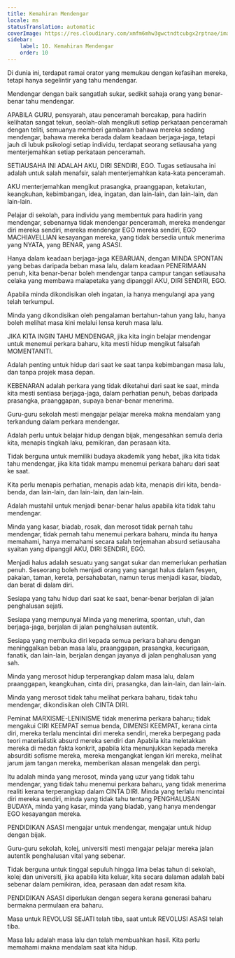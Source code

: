```yaml
---
title: Kemahiran Mendengar
locale: ms
statusTranslation: automatic
coverImage: https://res.cloudinary.com/xmfm6mhw3gwctndtcubgx2rptnae/image/upload/v1740337243/small_cover_educacion_fundamental_a051170f1c.webp
sidebar:
    label: 10. Kemahiran Mendengar
    order: 10
---
```

Di dunia ini, terdapat ramai orator yang memukau dengan kefasihan mereka, tetapi hanya segelintir yang tahu mendengar.

Mendengar dengan baik sangatlah sukar, sedikit sahaja orang yang benar-benar tahu mendengar.

APABILA GURU, pensyarah, atau penceramah bercakap, para hadirin kelihatan sangat tekun, seolah-olah mengikuti setiap perkataan penceramah dengan teliti, semuanya memberi gambaran bahawa mereka sedang mendengar, bahawa mereka berada dalam keadaan berjaga-jaga, tetapi jauh di lubuk psikologi setiap individu, terdapat seorang setiausaha yang menterjemahkan setiap perkataan penceramah.

SETIAUSAHA INI ADALAH AKU, DIRI SENDIRI, EGO. Tugas setiausaha ini adalah untuk salah menafsir, salah menterjemahkan kata-kata penceramah.

AKU menterjemahkan mengikut prasangka, praanggapan, ketakutan, keangkuhan, kebimbangan, idea, ingatan, dan lain-lain, dan lain-lain, dan lain-lain.

Pelajar di sekolah, para individu yang membentuk para hadirin yang mendengar, sebenarnya tidak mendengar penceramah, mereka mendengar diri mereka sendiri, mereka mendengar EGO mereka sendiri, EGO MACHIAVELLIAN kesayangan mereka, yang tidak bersedia untuk menerima yang NYATA, yang BENAR, yang ASASI.

Hanya dalam keadaan berjaga-jaga KEBARUAN, dengan MINDA SPONTAN yang bebas daripada beban masa lalu, dalam keadaan PENERIMAAN penuh, kita benar-benar boleh mendengar tanpa campur tangan setiausaha celaka yang membawa malapetaka yang dipanggil AKU, DIRI SENDIRI, EGO.

Apabila minda dikondisikan oleh ingatan, ia hanya mengulangi apa yang telah terkumpul.

Minda yang dikondisikan oleh pengalaman bertahun-tahun yang lalu, hanya boleh melihat masa kini melalui lensa keruh masa lalu.

JIKA KITA INGIN TAHU MENDENGAR, jika kita ingin belajar mendengar untuk menemui perkara baharu, kita mesti hidup mengikut falsafah MOMENTANITI.

Adalah penting untuk hidup dari saat ke saat tanpa kebimbangan masa lalu, dan tanpa projek masa depan.

KEBENARAN adalah perkara yang tidak diketahui dari saat ke saat, minda kita mesti sentiasa berjaga-jaga, dalam perhatian penuh, bebas daripada prasangka, praanggapan, supaya benar-benar menerima.

Guru-guru sekolah mesti mengajar pelajar mereka makna mendalam yang terkandung dalam perkara mendengar.

Adalah perlu untuk belajar hidup dengan bijak, mengesahkan semula deria kita, menapis tingkah laku, pemikiran, dan perasaan kita.

Tidak berguna untuk memiliki budaya akademik yang hebat, jika kita tidak tahu mendengar, jika kita tidak mampu menemui perkara baharu dari saat ke saat.

Kita perlu menapis perhatian, menapis adab kita, menapis diri kita, benda-benda, dan lain-lain, dan lain-lain, dan lain-lain.

Adalah mustahil untuk menjadi benar-benar halus apabila kita tidak tahu mendengar.

Minda yang kasar, biadab, rosak, dan merosot tidak pernah tahu mendengar, tidak pernah tahu menemui perkara baharu, minda itu hanya memahami, hanya memahami secara salah terjemahan absurd setiausaha syaitan yang dipanggil AKU, DIRI SENDIRI, EGO.

Menjadi halus adalah sesuatu yang sangat sukar dan memerlukan perhatian penuh. Seseorang boleh menjadi orang yang sangat halus dalam fesyen, pakaian, taman, kereta, persahabatan, namun terus menjadi kasar, biadab, dan berat di dalam diri.

Sesiapa yang tahu hidup dari saat ke saat, benar-benar berjalan di jalan penghalusan sejati.

Sesiapa yang mempunyai Minda yang menerima, spontan, utuh, dan berjaga-jaga, berjalan di jalan penghalusan autentik.

Sesiapa yang membuka diri kepada semua perkara baharu dengan meninggalkan beban masa lalu, praanggapan, prasangka, kecurigaan, fanatik, dan lain-lain, berjalan dengan jayanya di jalan penghalusan yang sah.

Minda yang merosot hidup terperangkap dalam masa lalu, dalam praanggapan, keangkuhan, cinta diri, prasangka, dan lain-lain, dan lain-lain.

Minda yang merosot tidak tahu melihat perkara baharu, tidak tahu mendengar, dikondisikan oleh CINTA DIRI.

Peminat MARXISME-LENINISME tidak menerima perkara baharu; tidak mengakui CIRI KEEMPAT semua benda, DIMENSI KEEMPAT, kerana cinta diri, mereka terlalu mencintai diri mereka sendiri, mereka berpegang pada teori materialistik absurd mereka sendiri dan Apabila kita meletakkan mereka di medan fakta konkrit, apabila kita menunjukkan kepada mereka absurditi sofisme mereka, mereka mengangkat lengan kiri mereka, melihat jarum jam tangan mereka, memberikan alasan mengelak dan pergi.

Itu adalah minda yang merosot, minda yang uzur yang tidak tahu mendengar, yang tidak tahu menemui perkara baharu, yang tidak menerima realiti kerana terperangkap dalam CINTA DIRI. Minda yang terlalu mencintai diri mereka sendiri, minda yang tidak tahu tentang PENGHALUSAN BUDAYA, minda yang kasar, minda yang biadab, yang hanya mendengar EGO kesayangan mereka.

PENDIDIKAN ASASI mengajar untuk mendengar, mengajar untuk hidup dengan bijak.

Guru-guru sekolah, kolej, universiti mesti mengajar pelajar mereka jalan autentik penghalusan vital yang sebenar.

Tidak berguna untuk tinggal sepuluh hingga lima belas tahun di sekolah, kolej dan universiti, jika apabila kita keluar, kita secara dalaman adalah babi sebenar dalam pemikiran, idea, perasaan dan adat resam kita.

PENDIDIKAN ASASI diperlukan dengan segera kerana generasi baharu bermakna permulaan era baharu.

Masa untuk REVOLUSI SEJATI telah tiba, saat untuk REVOLUSI ASASI telah tiba.

Masa lalu adalah masa lalu dan telah membuahkan hasil. Kita perlu memahami makna mendalam saat kita hidup.

